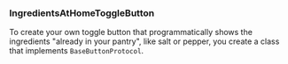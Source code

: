 
### IngredientsAtHomeToggleButton

To create your own toggle button that programmatically shows the ingredients "already in your pantry", like salt or pepper, you create a class that implements `BaseButtonProtocol`.

<BaseButtonComponent />